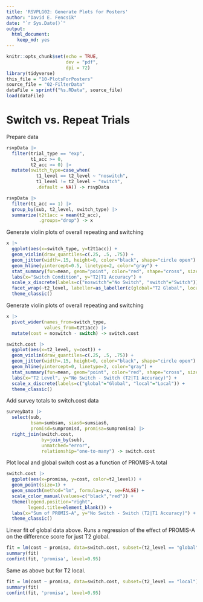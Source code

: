 ```yaml
---
title: 'RSVPLG02: Generate Plots for Posters'
author: "David E. Fencsik"
date: "`r Sys.Date()`"
output:
  html_document:
    keep_md: yes
---
```


```r
knitr::opts_chunk$set(echo = TRUE,
                      dev = "pdf",
                      dpi = 72)
library(tidyverse)
this_file = "10-PlotsForPosters"
source_file = "02-FilterData"
dataFile = sprintf("%s.RData", source_file)
load(dataFile)
```

# Switch vs. Repeat Trials

Prepare data

```r
rsvpData |>
  filter(trial_type == "exp",
         t1_acc >= 0,
         t2_acc >= 0) |>
  mutate(switch_type=case_when(
           t1_level == t2_level ~ "noswitch",
           t1_level != t2_level ~ "switch",
           .default = NA)) -> rsvpData

rsvpData |>
  filter(t1_acc == 1) |>
  group_by(sub, t2_level, switch_type) |>
  summarize(t2t1acc = mean(t2_acc),
            .groups="drop") -> x
```

Generate violin plots of overall repeating and switching

```r
x |>
  ggplot(aes(x=switch_type, y=t2t1acc)) +
  geom_violin(draw_quantiles=c(.25, .5, .75)) +
  geom_jitter(width=.15, height=0, color="black", shape="circle open") +
  geom_hline(yintercept=0.5, linetype=2, color="gray") +
  stat_summary(fun=mean, geom="point", color="red", shape="cross", size=5) +
  labs(x="Switch Condition", y="T2|T1 Accuracy") +
  scale_x_discrete(labels=c("noswitch"="No Switch", "switch"="Switch")) +
  facet_wrap(~t2_level, labeller=as_labeller(c(global="T2 Global", local="T2 Local"))) +
  theme_classic()
```

Generate violin plots of overall repeating and switching

```r
x |>
  pivot_wider(names_from=switch_type,
              values_from=t2t1acc) |>
  mutate(cost = noswitch - switch) -> switch.cost

switch.cost |>
  ggplot(aes(x=t2_level, y=cost)) +
  geom_violin(draw_quantiles=c(.25, .5, .75)) +
  geom_jitter(width=.15, height=0, color="black", shape="circle open") +
  geom_hline(yintercept=0, linetype=2, color="gray") +
  stat_summary(fun=mean, geom="point", color="red", shape="cross", size=5) +
  labs(x="T2 Level", y="No Switch - Switch (T2|T1 Accuracy)") +
  scale_x_discrete(labels=c("global"="Global", "local"="Local")) +
  theme_classic()
```

Add survey totals to switch.cost data

```r
surveyData |>
  select(sub,
         bsam=sumbsam, sias6=sumsias6,
         promisd=sumpromisd, promisa=sumpromisa) |>
  right_join(switch.cost,
             by=join_by(sub),
             unmatched="error",
             relationship="one-to-many") -> switch.cost
```

Plot local and global switch cost as a function of PROMIS-A total

```r
switch.cost |>
  ggplot(aes(x=promisa, y=cost, color=t2_level)) +
  geom_point(size=1) +
  geom_smooth(method="lm", formula=y~x, se=FALSE) +
  scale_color_manual(values=c("black","red")) +
  theme(legend.position="right",
        legend.title=element_blank()) +
  labs(x="Sum of PROMIS-A", y="No Switch - Switch (T2|T1 Accuracy)") +
  theme_classic()
```

Linear fit of global data above. Runs a regression of the effect of PROMIS-A on the difference score for just T2 global.

```r
fit = lm(cost ~ promisa, data=switch.cost, subset=(t2_level == "global"))
summary(fit)
confint(fit, 'promisa', level=0.95)
```

Same as above but for T2 local.

```r
fit = lm(cost ~ promisa, data=switch.cost, subset=(t2_level == "local"))
summary(fit)
confint(fit, 'promisa', level=0.95)
```
